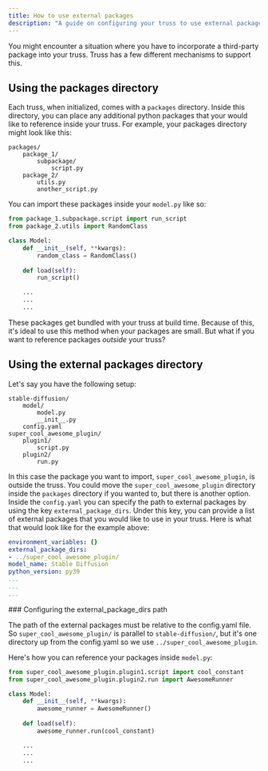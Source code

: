 ```yaml
---
title: How to use external packages
description: "A guide on configuring your truss to use external packages"
---
```


You might encounter a situation where you have to incorporate a third-party package into your truss. Truss has a few different mechanisms to support this.

## Using the packages directory

Each truss, when initialized, comes with a `packages` directory. Inside this directory, you can place any additional python packages that your would like to reference inside your truss.
For example, your packages directory might look like this:

```
packages/
    package_1/
        subpackage/
            script.py
    package_2/
        utils.py
        another_script.py
```

You can import these packages inside your `model.py` like so:

```python model.py
from package_1.subpackage.script import run_script
from package_2.utils import RandomClass

class Model:
    def __init__(self, **kwargs):
        random_class = RandomClass()
    
    def load(self):
        run_script()

    ...
    ...
    ...
```

These packages get bundled with your truss at build time. Because of this, it's ideal to use this method when your packages are small.
But what if you want to reference packages *outside* your truss?

## Using the external packages directory

Let's say you have the following setup:

```
stable-diffusion/
    model/
        model.py
        __init__.py
    config.yaml
super_cool_awesome_plugin/
    plugin1/
        script.py
    plugin2/
        run.py
```

In this case the package you want to import, `super_cool_awesome_plugin`, is outside the truss. You could move the `super_cool_awesome_plugin` directory inside the `packages` directory if you wanted to, but there is another option.
Inside the `config.yaml` you can specify the path to external packages by using the key `external_package_dirs`. Under this key, you can provide a list of external packages that you would like to use in your truss.
Here is what that would look like for the example above:

```yaml config.yaml
environment_variables: {}
external_package_dirs:
- ../super_cool_awesome_plugin/
model_name: Stable Diffusion
python_version: py39
...
...
...
```

<Tip>
### Configuring the external_package_dirs path

The path of the external packages must be relative to the config.yaml file. 
So `super_cool_awesome_plugin/` is parallel to `stable-diffusion/`, but it's one directory up from the config.yaml so we use `../super_cool_awesome_plugin`.

</Tip>

Here's how you can reference your packages inside `model.py`:

```python model.py
from super_cool_awesome_plugin.plugin1.script import cool_constant
from super_cool_awesome_plugin.plugin2.run import AwesomeRunner

class Model:
    def __init__(self, **kwargs):
        awesome_runner = AwesomeRunner()
    
    def load(self):
        awesome_runner.run(cool_constant)

    ...
    ...
    ...
```

